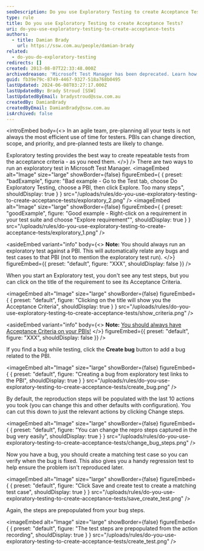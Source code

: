 ```yaml
---
seoDescription: Do you use Exploratory Testing to create Acceptance Tests? Learn how to run exploratory tests in Microsoft Test Manager and turn them into repeatable acceptance tests.
type: rule
title: Do you use Exploratory Testing to create Acceptance Tests?
uri: do-you-use-exploratory-testing-to-create-acceptance-tests
authors:
  - title: Damian Brady
    url: https://ssw.com.au/people/damian-brady
related:
  - do-you-do-exploratory-testing
redirects: []
created: 2013-08-07T22:33:48.000Z
archivedreason: 'Microsoft Test Manager has been deprecated. Learn how to use the "Test & Feedback" extension for exploratory testing: [https://www.ssw.com.au/rules/do-you-do-exploratory-testing](/rules/do-you-do-exploratory-testing)'
guid: fb39e79c-8749-4467-9327-518a768b0495
lastUpdated: 2024-06-08T03:27:17.000Z
lastUpdatedBy: Brady Stroud [SSW]
lastUpdatedByEmail: bradystroud@ssw.com.au
createdBy: DamianBrady
createdByEmail: DamianBrady@ssw.com.au
isArchived: false
---
```


<introEmbed
  body={<>
In an agile team, pre-planning all your tests is not always the most efficient use of time for testers. PBIs can change direction, scope, and priority, and pre-planned tests are likely to change.

Exploratory testing provides the best way to create repeatable tests from the acceptance criteria - as you need them.
  </>}
/>
There are two ways to run an exploratory test in Microsoft Test Manager.
<imageEmbed
  alt="Image"
  size="large"
  showBorder={false}
  figureEmbed={ {
    preset: "badExample",
    figure: "Bad example - Go to the Test tab, choose Do Exploratory Testing, choose a PBI, then click Explore. Too many steps",
    shouldDisplay: true
  } }
  src="/uploads/rules/do-you-use-exploratory-testing-to-create-acceptance-tests/exploratory_2.png"
/>
<imageEmbed
  alt="Image"
  size="large"
  showBorder={false}
  figureEmbed={ {
    preset: "goodExample",
    figure: "Good example - Right-click on a requirement in your test suite and choose \"Explore requirement\"",
    shouldDisplay: true
  } }
  src="/uploads/rules/do-you-use-exploratory-testing-to-create-acceptance-tests/exploratory_1.png"
/>

<asideEmbed
  variant="info"
  body={<>
    **Note:** You should always run an exploratory test against a PBI. This will automatically relate any bugs and test cases to that PBI (not to mention the exploratory test run).
  </>}
  figureEmbed={{
    preset: "default",
    figure: "XXX",
    shouldDisplay: false
  }}
/>

When you start an Exploratory test, you don't see any test steps, but you can click on the title of the requirement to see its Acceptance Criteria.


<imageEmbed
  alt="Image"
  size="large"
  showBorder={false}
  figureEmbed={ {
    preset: "default",
    figure: "Clicking on the title will show you the Acceptance Criteria",
    shouldDisplay: true
  } }
  src="/uploads/rules/do-you-use-exploratory-testing-to-create-acceptance-tests/show_criteria.png"
/>

<asideEmbed
  variant="info"
  body={<>
    **Note:** [You should always have Acceptance Criteria on your PBIs!](/do-your-user-stories-include-acceptance-criteria-aka-never-assume-automatic-gold-plating)
  </>}
  figureEmbed={{
    preset: "default",
    figure: "XXX",
    shouldDisplay: false
  }}
/>

If you find a bug while testing, click the **Create bug** button to add a bug related to the PBI.


<imageEmbed
  alt="Image"
  size="large"
  showBorder={false}
  figureEmbed={ {
    preset: "default",
    figure: "Creating a bug from exploratory test links to the PBI",
    shouldDisplay: true
  } }
  src="/uploads/rules/do-you-use-exploratory-testing-to-create-acceptance-tests/create_bug.png"
/>

By default, the reproduction steps will be populated with the last 10 actions you took (you can change this and other defaults with configuration). You can cut this down to just the relevant actions by clicking Change steps.


<imageEmbed
  alt="Image"
  size="large"
  showBorder={false}
  figureEmbed={ {
    preset: "default",
    figure: "You can change the repro steps captured in the bug very easily",
    shouldDisplay: true
  } }
  src="/uploads/rules/do-you-use-exploratory-testing-to-create-acceptance-tests/change_bug_steps.png"
/>

Now you have a bug, you should create a matching test case so you can verify when the bug is fixed. This also gives you a handy regression test to help ensure the problem isn't reproduced later.


<imageEmbed
  alt="Image"
  size="large"
  showBorder={false}
  figureEmbed={ {
    preset: "default",
    figure: "Click Save and create test to create a matching test case",
    shouldDisplay: true
  } }
  src="/uploads/rules/do-you-use-exploratory-testing-to-create-acceptance-tests/save_create_test.png"
/>

Again, the steps are prepopulated from your bug steps.


<imageEmbed
  alt="Image"
  size="large"
  showBorder={false}
  figureEmbed={ {
    preset: "default",
    figure: "The test steps are prepopulated from the action recording",
    shouldDisplay: true
  } }
  src="/uploads/rules/do-you-use-exploratory-testing-to-create-acceptance-tests/create_test.png"
/>
